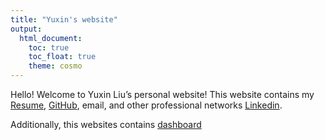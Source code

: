 ```yaml
---
title: "Yuxin's website"
output: 
  html_document:
    toc: true
    toc_float: true
    theme: cosmo
---
```

Hello! Welcome to Yuxin Liu's personal website! This website contains my [Resume](resume.html), [GitHub](http://github.com/YuxinLiu98/), email, and other professional networks [Linkedin](https://www.linkedin.com/in/yuxin-liu-5b9b6a181/).

Additionally, this websites contains [dashboard](dashboard.html)
